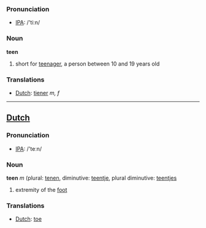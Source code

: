 === Pronunciation ===
*[[w:IPA|IPA]]: /'tiːn/

===Noun===
'''teen'''

# short for [[teenager]], a person between 10 and 19 years old

===Translations===
*[[Dutch]]: [[tiener]] ''m, f''

----
==[[Dutch]]==
=== Pronunciation ===
*[[w:IPA|IPA]]: /'teːn/
===Noun===
'''teen''' ''m'' (plural: [[tenen]], diminutive: [[teentje]], plural diminutive: [[teentjes]]

# extremity of the [[foot]]

===Translations===
*[[Dutch]]: [[toe]]